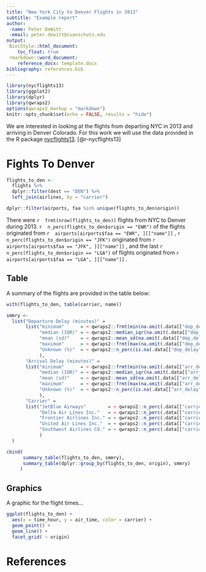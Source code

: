 ```yaml
---
title: "New York City to Denver Flights in 2013"
subtitle: "Example report"
author:
 -name: Peter DeWitt
 -email: peter.dewitt@cuanschutz.edu
output:
 BiocStyle::html_document:
    toc_float: true
 rmarkdown::word_document:
    reference_docx: template.docx
bibliography: references.bib
---
```




```r
library(nycflights13)
library(ggplot2)
library(dplyr)
library(qwraps2)
options(qwraps2_markup = "markdown")
knitr::opts_chunk$set(echo = FALSE, results = "hide")
```


We are interested in looking at the flights from departing NYC in 2013 and
arriving in Denver Colorado.  For this work we will use the data provided in the
R package [nycflights13](https://cran.r-project.org/package=nycflights13).
[@r-nycflights13]


# Fights To Denver


```r
flights_to_den <-
  flights %>%
  dplyr::filter(dest == "DEN") %>%
  left_join(airlines, by = "carrier")

dplyr::filter(airports, faa %in% unique(flights_to_den$origin))
```



There were
`r  frmt(nrow(flights_to_den))  `
flights from NYC to Denver during 2013.
`r  n_perc(flights_to_den$origin == "EWR")  `
of the flights originated from
`r  airports[airports$faa == "EWR", ][["name"]]  `
,
`r  n_perc(flights_to_den$origin == "JFK")  `
originated from
`r  airports[airports$faa == "JFK", ][["name"]]  `
, and the last
`r  n_perc(flights_to_den$origin == "LGA")  `
of flights originated from
`r  airports[airports$faa == "LGA", ][["name"]]  `
.

## Table

A summary of the flights are provided in the table below:


```r
with(flights_to_den, table(carrier, name))

smmry <-
  list("Departure Delay (minutes)" =
       list("minimum"      = ~ qwraps2::frmt(min(na.omit(.data[["dep_delay"]]))),
            "median (IQR)" = ~ qwraps2::median_iqr(na.omit(.data[["dep_delay"]])),
            "mean (sd)"    = ~ qwraps2::mean_sd(na.omit(.data[["dep_delay"]])),
            "maximum"      = ~ qwraps2::frmt(max(na.omit(.data[["dep_delay"]]))),
            "Unknown (%)"  = ~ qwraps2::n_perc(is.na(.data[["dep_delay"]]), digits = 0, show_symbol = FALSE, show_denom = "always")
            ),
       "Arrival Delay (minutes)" =
       list("minimum"      = ~ qwraps2::frmt(min(na.omit(.data[["arr_delay"]]))),
            "median (IQR)" = ~ qwraps2::median_iqr(na.omit(.data[["arr_delay"]])),
            "mean (sd)"    = ~ qwraps2::mean_sd(na.omit(.data[["arr_delay"]])),
            "maximum"      = ~ qwraps2::frmt(max(na.omit(.data[["arr_delay"]]))),
            "Unknown (%)"  = ~ qwraps2::n_perc(is.na(.data[["arr_delay"]]), digits = 0, show_symbol = FALSE, show_denom = "always")
            ),
       "Carrier" =
       list("JetBlue Airways"        = ~ qwraps2::n_perc(.data[["carrier"]] == "B6", digits = 0, show_symbol = FALSE),
            "Delta Air Lines Inc."   = ~ qwraps2::n_perc(.data[["carrier"]] == "DL", digits = 0, show_symbol = FALSE),
            "Frontier Airlines Inc." = ~ qwraps2::n_perc(.data[["carrier"]] == "F9", digits = 0, show_symbol = FALSE),
            "United Air Lines Inc."  = ~ qwraps2::n_perc(.data[["carrier"]] == "UA", digits = 0, show_symbol = FALSE),
            "Southwest Airlines CO." = ~ qwraps2::n_perc(.data[["carrier"]] == "WN", digits = 0, show_symbol = FALSE)
            )
  )

```
```r
cbind(
      summary_table(flights_to_den, smmry),
      summary_table(dplyr::group_by(flights_to_den, origin), smmry)
     )
```


## Graphics

A graphic for the flight times...


```r
ggplot(flights_to_den) +
  aes(x = time_hour, y = air_time, color = carrier) +
  geom_point() +
  geom_line() +
  facet_grid( ~ origin)
```


# References

